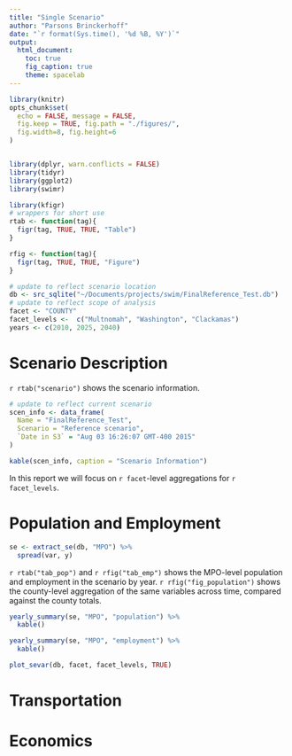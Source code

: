 ```yaml
---
title: "Single Scenario"
author: "Parsons Brinckerhoff"
date: "`r format(Sys.time(), '%d %B, %Y')`"
output: 
  html_document:
    toc: true
    fig_caption: true
    theme: spacelab
---
```


```r
library(knitr)
opts_chunk$set(
  echo = FALSE, message = FALSE,
  fig.keep = TRUE, fig.path = "./figures/",
  fig.width=8, fig.height=6
)


library(dplyr, warn.conflicts = FALSE)
library(tidyr)
library(ggplot2)
library(swimr)
```

```r
library(kfigr)
# wrappers for short use
rtab <- function(tag){
  figr(tag, TRUE, TRUE, "Table")
}

rfig <- function(tag){
  figr(tag, TRUE, TRUE, "Figure")
}
```


```r
# update to reflect scenario location
db <- src_sqlite("~/Documents/projects/swim/FinalReference_Test.db")
# update to reflect scope of analysis
facet <- "COUNTY"
facet_levels <-  c("Multnomah", "Washington", "Clackamas")
years <- c(2010, 2025, 2040)
```


# Scenario Description

`r rtab("scenario")` shows the scenario information.

```r
# update to reflect current scenario
scen_info <- data_frame(
  Name = "FinalReference_Test",
  Scenario = "Reference scenario",
  `Date in S3` = "Aug 03 16:26:07 GMT-400 2015"
)

kable(scen_info, caption = "Scenario Information")
```

In this report we will focus on `r facet`-level aggregations for 
`r facet_levels`.

# Population and Employment

```r
se <- extract_se(db, "MPO") %>%
  spread(var, y)
```

`r rtab("tab_pop")` and `r rfig("tab_emp")` shows the MPO-level population and
employment in the scenario by year. `r rfig("fig_population")` shows the
county-level aggregation of the same variables across time, compared against the
county totals.

```r
yearly_summary(se, "MPO", "population") %>%
  kable()
```

```r
yearly_summary(se, "MPO", "employment") %>% 
  kable()
```


```r
plot_sevar(db, facet, facet_levels, TRUE)
```


# Transportation 

# Economics
